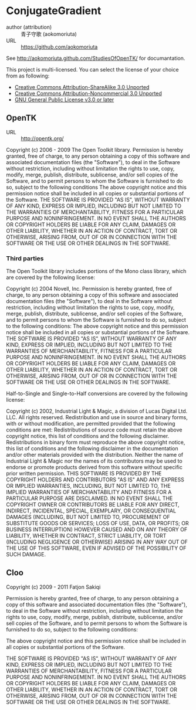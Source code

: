 =  ConjugateGradient =
;author (attribution)
: 青子守歌 (aokomoriuta)
;URL
: https://github.com/aokomoriuta

See http://aokomoriuta.github.com/StudiesOfOpenTK/ for documantation.

This project is multi-licensed.
You can select the license of your choice from as following:
* [http://creativecommons.org/licenses/by-sa/3.0/ Creative Commons Attribution-ShareAlike 3.0 Unported]
* [http://creativecommons.org/licenses/by-nc/3.0/ Creative Commons Attribution-Noncommercial 3.0 Unported]
* [http://www.gnu.org/licenses/gpl.html GNU General Public License v3.0 or later]

== OpenTK ==
;URL
: http://opentk.org/

Copyright (c) 2006 - 2009 The Open Toolkit library.
Permission is hereby granted, free of charge, to any person obtaining a copy of this software and associated documentation files (the "Software"), to deal in the Software without restriction, including without limitation the rights to use, copy, modify, merge, publish, distribute, sublicense, and/or sell copies of the Software, and to permit persons to whom the Software is furnished to do so, subject to the following conditions
The above copyright notice and this permission notice shall be included in all copies or substantial portions of the Software.
THE SOFTWARE IS PROVIDED "AS IS", WITHOUT WARRANTY OF ANY KIND, EXPRESS OR IMPLIED, INCLUDING BUT NOT LIMITED TO THE WARRANTIES OF MERCHANTABILITY, FITNESS FOR A PARTICULAR PURPOSE AND NONINFRINGEMENT. IN NO EVENT SHALL THE AUTHORS OR COPYRIGHT HOLDERS BE LIABLE FOR ANY CLAIM, DAMAGES OR OTHER LIABILITY, WHETHER IN AN ACTION OF CONTRACT, TORT OR OTHERWISE, ARISING FROM, OUT OF OR IN CONNECTION WITH THE SOFTWARE OR THE USE OR OTHER DEALINGS IN THE SOFTWARE.

=== Third parties ===
The Open Toolkit library includes portions of the Mono class library, which are covered by the following license:

Copyright (c) 2004 Novell, Inc.
Permission is hereby granted, free of charge, to any person obtaining a copy of this software and associated documentation files (the "Software"), to deal in the Software without restriction, including without limitation the rights to use, copy, modify, merge, publish, distribute, sublicense, and/or sell copies of the Software, and to permit persons to whom the Software is furnished to do so, subject to the following conditions:
The above copyright notice and this permission notice shall be included in all copies or substantial portions of the Software.
THE SOFTWARE IS PROVIDED "AS IS", WITHOUT WARRANTY OF ANY KIND, EXPRESS OR IMPLIED, INCLUDING BUT NOT LIMITED TO THE WARRANTIES OF MERCHANTABILITY, FITNESS FOR A PARTICULAR PURPOSE AND NONINFRINGEMENT. IN NO EVENT SHALL THE AUTHORS OR COPYRIGHT HOLDERS BE LIABLE FOR ANY CLAIM, DAMAGES OR OTHER LIABILITY, WHETHER IN AN ACTION OF CONTRACT, TORT OR OTHERWISE, ARISING FROM, OUT OF OR IN CONNECTION WITH THE SOFTWARE OR THE USE OR OTHER DEALINGS IN THE SOFTWARE.

Half-to-Single and Single-to-Half conversions are covered by the following license:

Copyright (c) 2002, Industrial Light & Magic, a division of Lucas Digital Ltd. LLC. All rights reserved.
Redistribution and use in source and binary forms, with or without modification, are permitted provided that the following conditions are met:
Redistributions of source code must retain the above copyright notice, this list of conditions and the following disclaimer.
Redistributions in binary form must reproduce the above copyright notice, this list of conditions and the following disclaimer in the documentation and/or other materials provided with the distribution.
Neither the name of Industrial Light & Magic nor the names of its contributors may be used to endorse or promote products derived from this software without specific prior written permission.
THIS SOFTWARE IS PROVIDED BY THE COPYRIGHT HOLDERS AND CONTRIBUTORS "AS IS" AND ANY EXPRESS OR IMPLIED WARRANTIES, INCLUDING, BUT NOT LIMITED TO, THE IMPLIED WARRANTIES OF MERCHANTABILITY AND FITNESS FOR A PARTICULAR PURPOSE ARE DISCLAIMED. IN NO EVENT SHALL THE COPYRIGHT OWNER OR CONTRIBUTORS BE LIABLE FOR ANY DIRECT, INDIRECT, INCIDENTAL, SPECIAL, EXEMPLARY, OR CONSEQUENTIAL DAMAGES (INCLUDING, BUT NOT LIMITED TO, PROCUREMENT OF SUBSTITUTE GOODS OR SERVICES; LOSS OF USE, DATA, OR PROFITS; OR BUSINESS INTERRUPTION) HOWEVER CAUSED AND ON ANY THEORY OF LIABILITY, WHETHER IN CONTRACT, STRICT LIABILITY, OR TORT (INCLUDING NEGLIGENCE OR OTHERWISE) ARISING IN ANY WAY OUT OF THE USE OF THIS SOFTWARE, EVEN IF ADVISED OF THE POSSIBILITY OF SUCH DAMAGE.

== Cloo ==
Copyright (c) 2009 - 2011 Fatjon Sakiqi

Permission is hereby granted, free of charge, to any person
obtaining a copy of this software and associated documentation
files (the "Software"), to deal in the Software without
restriction, including without limitation the rights to use,
copy, modify, merge, publish, distribute, sublicense, and/or sell
copies of the Software, and to permit persons to whom the
Software is furnished to do so, subject to the following
conditions:

The above copyright notice and this permission notice shall be
included in all copies or substantial portions of the Software.

THE SOFTWARE IS PROVIDED "AS IS", WITHOUT WARRANTY OF ANY KIND,
EXPRESS OR IMPLIED, INCLUDING BUT NOT LIMITED TO THE WARRANTIES
OF MERCHANTABILITY, FITNESS FOR A PARTICULAR PURPOSE AND
NONINFRINGEMENT. IN NO EVENT SHALL THE AUTHORS OR COPYRIGHT
HOLDERS BE LIABLE FOR ANY CLAIM, DAMAGES OR OTHER LIABILITY,
WHETHER IN AN ACTION OF CONTRACT, TORT OR OTHERWISE, ARISING
FROM, OUT OF OR IN CONNECTION WITH THE SOFTWARE OR THE USE OR
OTHER DEALINGS IN THE SOFTWARE.